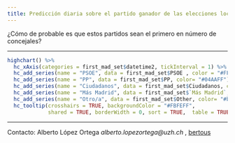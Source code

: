 ```yaml
---
title: Predicción diaria sobre el partido ganador de las elecciones locales del 26M en Madrid.
---
```


¿Cómo de probable es que estos partidos sean el primero en número de concejales?


_________________

```r

highchart() %>% 
  hc_xAxis(categories = first_mad_set$datetime2, tickInterval = 1) %>% 
  hc_add_series(name = "PSOE", data = first_mad_set$PSOE , color = "#FF3827") %>% 
  hc_add_series(name = "PP", data = first_mad_set$PP, color= "#04AAFF") %>% 
  hc_add_series(name = "Ciudadanos", data = first_mad_set$Ciudadanos, color = "#FF9300") %>% 
  hc_add_series(name = "Más Madrid", data = first_mad_set$`Más Madrid`, color= "#00766c") %>% 
  hc_add_series(name = "Otro/a", data = first_mad_set$Other, color= "#bdbdbd") %>% 
  hc_tooltip(crosshairs = TRUE, backgroundColor = "#FBFEFF",
             shared = TRUE, borderWidth = 0, sort = TRUE,  table = TRUE)


```

_____

Contacto: Alberto López Ortega _alberto.lopezortega@uzh.ch_ , [bertous](https://twitter.com/bertous)

